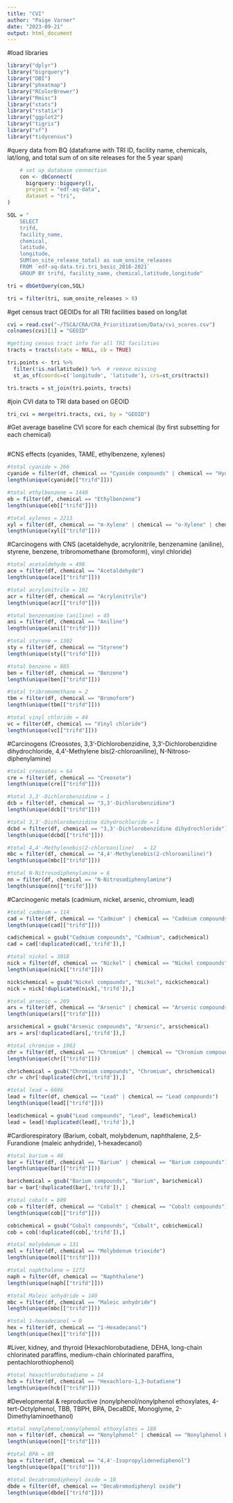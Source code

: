 ```yaml
---
title: "CVI"
author: "Paige Varner"
date: "2023-09-21"
output: html_document
---
```


#load libraries
```r
library("dplyr")
library("bigrquery")
library("DBI")
library("pheatmap")
library("RColorBrewer")
library("Rmisc")
library("stats")
library("rstatix")
library("ggplot2")
library("tigris")
library("sf")
library("tidycensus")
```


#query data from BQ (dataframe with TRI ID, facility name, chemicals, lat/long, and total sum of on site releases for the 5 year span)
```r
	# set up database connection
	con <- dbConnect(
	  bigrquery::bigquery(),
	  project = "edf-aq-data",
	  dataset = "tri",
)

SQL = "	
	SELECT
	trifd,
	facility_name,
	chemical,
	latitude,
	longitude,
	SUM(on_site_release_total) as sum_onsite_releases
	FROM `edf-aq-data.tri.tri_basic_2016-2021` 
	GROUP BY trifd, facility_name, chemical,latitude,longitude"

tri = dbGetQuery(con,SQL)

tri = filter(tri, sum_onsite_releases > 0)
```


#get census tract GEOIDs for all TRI facilities based on long/lat
```r
cvi = read.csv("~/TSCA/CRA/CRA_Prioritization/Data/cvi_scores.csv")
colnames(cvi)[1] = "GEOID"

#getting census tract info for all TRI facilities
tracts = tracts(state = NULL, cb = TRUE)

tri.points <- tri %>%
  filter(!is.na(latitude)) %>%  # remove missing
  st_as_sf(coords=c('longitude', 'latitude'), crs=st_crs(tracts))

tri.tracts = st_join(tri.points, tracts)
```


#join CVI data to TRI data based on GEOID
```r
tri_cvi = merge(tri.tracts, cvi, by = "GEOID")
```


#Get average baseline CVI score for each chemical (by first subsetting for each chemical)
```r

```
















#CNS effects (cyanides, TAME, ethylbenzene, xylenes)
```r
#total cyanide = 266
cyanide = filter(df, chemical == "Cyanide compounds" | chemical == "Hydrogen cyanide")
length(unique(cyanide[["trifd"]]))

#total ethylbenzene = 1440
eb = filter(df, chemical == "Ethylbenzene")
length(unique(eb[["trifd"]]))

#total xylenes = 2213
xyl = filter(df, chemical == "m-Xylene" | chemical == "o-Xylene" | chemical == "p-Xylene" | chemical == "Xylene (mixed isomers)")
length(unique(xyl[["trifd"]]))
```


#Carcinogens with CNS (acetaldehyde, acrylonitrile, benzenamine (aniline), styrene, benzene, tribromomethane (bromoform), vinyl chloride)
```r
#total acetaldehyde = 496
ace = filter(df, chemical == "Acetaldehyde")
length(unique(ace[["trifd"]]))

#total acrylonitrile = 102
acr = filter(df, chemical == "Acrylonitrile")
length(unique(acr[["trifd"]]))

#total benzenamine (aniline) = 45
ani = filter(df, chemical == "Aniline")
length(unique(ani[["trifd"]]))

#total styrene = 1302
sty = filter(df, chemical == "Styrene")
length(unique(sty[["trifd"]]))

#total benzene = 885
ben = filter(df, chemical == "Benzene")
length(unique(ben[["trifd"]]))

#total tribromomethane = 2
tbm = filter(df, chemical == "Bromoform")
length(unique(tbm[["trifd"]]))

#total vinyl chloride = 44
vc = filter(df, chemical == "Vinyl chloride")
length(unique(vc[["trifd"]]))
```


#Carcinogens (Creosotes, 3,3'-Dichlorobenzidine, 3,3'-Dichlorobenzidine dihydrochloride, 4,4'-Methylene bis(2-chloroaniline), N-Nitroso-diphenylamine)
```r
#total creosotes = 64
cre = filter(df, chemical == "Creosote")
length(unique(cre[["trifd"]]))

#total 3,3'-Dichlorobenzidine = 1
dcb = filter(df, chemical == "3,3'-Dichlorobenzidine")
length(unique(dcb[["trifd"]]))

#total 3,3'-Dichlorobenzidine dihydrochloride = 1
dcbd = filter(df, chemical == "3,3'-Dichlorobenzidine dihydrochloride")
length(unique(dcbd[["trifd"]]))

#total 4,4'-Methylenebis(2-chloroaniline)	= 12
mbc = filter(df, chemical == "4,4'-Methylenebis(2-chloroaniline)")
length(unique(mbc[["trifd"]]))

#total N-Nitrosodiphenylamine = 6
nn = filter(df, chemical == "N-Nitrosodiphenylamine")
length(unique(nn[["trifd"]]))

```


#Carcinogenic metals (cadmium, nickel, arsenic, chromium, lead)
```r
#total cadmium = 114
cad = filter(df, chemical == "Cadmium" | chemical == "Cadmium compounds")
length(unique(cad[["trifd"]]))

cad$chemical = gsub("Cadmium compounds", "Cadmium", cad$chemical)
cad = cad[!duplicated(cad[,'trifd']),]

#total nickel = 3018
nick = filter(df, chemical == "Nickel" | chemical == "Nickel compounds")
length(unique(nick[["trifd"]]))

nick$chemical = gsub("Nickel compounds", "Nickel", nick$chemical)
nick = nick[!duplicated(nick[,'trifd']),]

#total arsenic = 269
ars = filter(df, chemical == "Arsenic" | chemical == "Arsenic compounds")
length(unique(ars[["trifd"]]))

ars$chemical = gsub("Arsenic compounds", "Arsenic", ars$chemical)
ars = ars[!duplicated(ars[,'trifd']),]

#total chromium = 1963
chr = filter(df, chemical == "Chromium" | chemical == "Chromium compounds")
length(unique(chr[["trifd"]]))

chr$chemical = gsub("Chromium compounds", "Chromium", chr$chemical)
chr = chr[!duplicated(chr[,'trifd']),]

#total lead = 6696
lead = filter(df, chemical == "Lead" | chemical == "Lead compounds")
length(unique(lead[["trifd"]]))

lead$chemical = gsub("Lead compounds", "Lead", lead$chemical)
lead = lead[!duplicated(lead[,'trifd']),]

```

#Cardiorespiratory (Barium, cobalt, molybdenum, naphthalene, 2,5-Furandione (maleic anhydride), 1-hexadecanol)
```r
#total barium = 48
bar = filter(df, chemical == "Barium" | chemical == "Barium compounds")
length(unique(bar[["trifd"]]))

bar$chemical = gsub("Barium compounds", "Barium", bar$chemical)
bar = bar[!duplicated(bar[,'trifd']),]

#total cobalt = 609
cob = filter(df, chemical == "Cobalt" | chemical == "Cobalt compounds")
length(unique(cob[["trifd"]]))

cob$chemical = gsub("Cobalt compounds", "Cobalt", cob$chemical)
cob = cob[!duplicated(cob[,'trifd']),]

#total molybdenum = 131
mol = filter(df, chemical == "Molybdenum trioxide")
length(unique(mol[["trifd"]]))

#total naphthalene = 1273
naph = filter(df, chemical == "Naphthalene")
length(unique(naph[["trifd"]]))

#total Maleic anhydride = 140
mbc = filter(df, chemical == "Maleic anhydride")
length(unique(mbc[["trifd"]]))

#total 1-hexadecanol = 0
hex = filter(df, chemical == "1-Hexadecanol")
length(unique(hex[["trifd"]]))

```

#Liver, kidney, and thyroid (Hexachlorobutadiene, DEHA, long-chain chlorinated paraffins, medium-chain chlorinated paraffins, pentachlorothiophenol)
```r
#total hexachlorobutadiene = 14
hcb = filter(df, chemical == "Hexachloro-1,3-butadiene")
length(unique(hcb[["trifd"]]))

```


#Developmental & reproductive (nonylphenol/nonylphenol ethoxylates, 4-tert-Octylphenol, TBB, TBPH, BPA, DecaBDE, Monoglyme, 2-Dimethylaminoethanol)
```r
#total nonylphenol/nonylphenol ethoxylates = 188
non = filter(df, chemical == "Nonylphenol" | chemical == "Nonylphenol Ethoxylates")
length(unique(non[["trifd"]]))

#total BPA = 89
bpa = filter(df, chemical == "4,4'-Isopropylidenediphenol")
length(unique(bpa[["trifd"]]))

#total Decabromodiphenyl oxide = 10
dbde = filter(df, chemical == "Decabromodiphenyl oxide")
length(unique(dbde[["trifd"]]))

```











